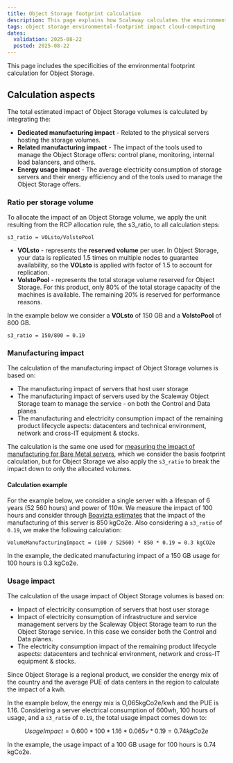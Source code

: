 ```yaml
---
title: Object Storage footprint calculation
description: This page explains how Scaleway calculates the environmental footprint of Object Storage in detail.
tags: object storage environmental-footprint impact cloud-computing
dates:
  validation: 2025-08-22
  posted: 2025-08-22
---
```



This page includes the specificities of the environmental footprint calculation for Object Storage.

## Calculation aspects

The total estimated impact of Object Storage volumes is calculated by integrating the:

- **Dedicated manufacturing impact** - Related to the physical servers hosting the storage volumes.
- **Related manufacturing impact** - The impact of the tools used to manage the Object Storage offers: control plane, monitoring, internal load balancers, and others.
- **Energy usage impact** - The average electricity consumption of storage servers and their energy efficiency and of the tools used to manage the Object Storage offers.

### Ratio per storage volume

To allocate the impact of an Object Storage volume, we apply the unit resulting from the RCP allocation rule, the s3_ratio, to all calculation steps:

```
s3_ratio = VOLsto/VolstoPool
```

- **VOLsto** - represents the **reserved volume** per user. In Object Storage, your data is replicated 1.5 times on multiple nodes to guarantee availability, so the **VOLsto** is applied with factor of 1.5 to account for replication.
- **VolstoPool** - represents the total storage volume reserved for Object Storage. For this product, only 80% of the total storage capacity of the machines is available. The remaining 20% is reserved for performance reasons.

In the example below we consider a **VOLsto** of 150 GB and a **VolstoPool** of 800 GB.

```
s3_ratio = 150/800 = 0.19
```

### Manufacturing impact

The calculation of the manufacturing impact of Object Storage volumes is based on:

- The manufacturing impact of servers that host user storage
- The manufacturing impact of servers used by the Scaleway Object Storage team to manage the service - on both the Control and Data planes
- The manufacturing and electricity consumption impact of the remaining product lifecycle aspects: datacenters and technical environment, network and cross-IT equipment & stocks.

The calculation is the same one used for [measuring the impact of manufacturing for Bare Metal servers](/environmental-footprint/additional-content/environmental-footprint-calculator), which we consider the basis footprint calculation, but for Object Storage we also apply the `s3_ratio` to break the impact down to only the allocated volumes.

#### Calculation example

For the example below, we consider a single server with a lifespan of 6 years (52 560 hours) and power of 110w. We measure the impact of 100 hours and consider through [Boavizta estimates](https://www.boavizta.org/) that the impact of the manufacturing of this server is 850 kgCo2e. Also considering a `s3_ratio` of `0.19`, we make the following calculation:

```
VolumeManufacturingImpact = (100 / 52560) * 850 * 0.19 = 0.3 kgCO2e
```

In the example, the dedicated manufacturing impact of a 150 GB usage for 100 hours is 0.3 kgCo2e.

### Usage impact

The calculation of the usage impact of Object Storage volumes is based on:

- Impact of electricity consumption of servers that host user storage
- Impact of electricity consumption of infrastructure and service management servers by the Scaleway Object Storage team to run the Object Storage service. In this case we consider both the Control and Data planes.
- The electricity consumption impact of the remaining product lifecycle aspects: datacenters and technical environment, network and cross-IT equipment & stocks.

Since Object Storage is a regional product, we consider the energy mix of the country and the average PUE of data centers in the region to calculate the impact of a kwh.

In the example below, the energy mix is O,065kgCo2e/kwh and the PUE is 1.16. Considering a server electrical consumption of 600wh, 100 hours of usage, and a `s3_ratio` of `0.19`, the total usage impact comes down to:

```math
UsageImpact = 0.600 * 100 * 1.16 * 0.065v* 0.19 = 0.74 kgCo2e
```

In the example, the usage impact of a 100 GB usage for 100 hours is 0.74 kgCo2e.